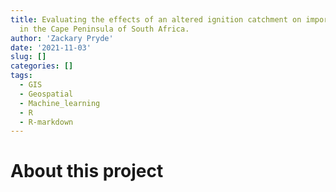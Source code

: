 ```yaml
---
title: Evaluating the effects of an altered ignition catchment on important biodiversity
  in the Cape Peninsula of South Africa.
author: 'Zackary Pryde'
date: '2021-11-03'
slug: []
categories: []
tags:
  - GIS
  - Geospatial
  - Machine_learning
  - R
  - R-markdown
---
```


# About this project
